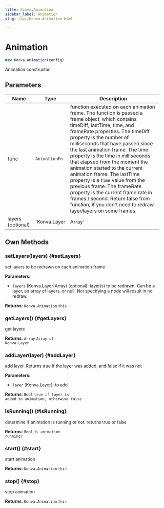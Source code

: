 ```yaml
---
title: Konva.Animation
sidebar_label: Animation
slug: /api/Konva.Animation.html

---
```


# Animation

```javascript
new Konva.Animation(config)
```

Animation constructor.

## Parameters

| Name | Type | Description |
| ---- | ---- | ----------- |
| func | `AnimationFn` | function executed on each animation frame.  The function is passed a frame object, which contains  timeDiff, lastTime, time, and frameRate properties.  The timeDiff property is the number of milliseconds that have passed  since the last animation frame. The time property is the time in milliseconds that elapsed from the moment the animation started  to the current animation frame. The lastTime property is a `time` value from the previous frame.  The frameRate property is the current frame rate in frames / second.  Return false from function, if you don't need to redraw layer/layers on some frames. |
| layers (optional) | `Konva.Layer|Array` | layer(s) to be redrawn on each animation frame. Can be a layer, an array of layers, or null.  Not specifying a node will result in no redraw. |

## Own Methods

### setLayers(layers) {#setLayers}

set layers to be redrawn on each animation frame

**Parameters:**

- `layers` (Konva.Layer|Array) (optional): layer(s) to be redrawn. Can be a layer, an array of layers, or null.  Not specifying a node will result in no redraw.

**Returns:** `Konva.Animation` <code>this</code>

### getLayers() {#getLayers}

get layers

**Returns:** `Array` <code>Array of Konva.Layer</code>

### addLayer(layer) {#addLayer}

add layer.  Returns true if the layer was added, and false if it was not

**Parameters:**

- `layer` (Konva.Layer): to add

**Returns:** `Bool` <code>true if layer is added to animation, otherwise false</code>

### isRunning() {#isRunning}

determine if animation is running or not.  returns true or false

**Returns:** `Bool` <code>is animation running?</code>

### start() {#start}

start animation

**Returns:** `Konva.Animation` <code>this</code>

### stop() {#stop}

stop animation

**Returns:** `Konva.Animation` <code>this</code>

